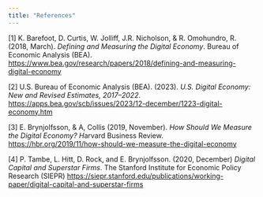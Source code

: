 ```yaml
---
title: "References"
---
```


\[1\] K. Barefoot, D. Curtis, W. Jolliff, J.R. Nicholson, & R. Omohundro, R. (2018, March). *Defining and Measuring the Digital Economy*. Bureau of Economic Analysis (BEA). <https://www.bea.gov/research/papers/2018/defining-and-measuring-digital-economy>

\[2\] U.S. Bureau of Economic Analysis (BEA). (2023). *U.S. Digital Economy: New and Revised Estimates, 2017–2022*. <https://apps.bea.gov/scb/issues/2023/12-december/1223-digital-economy.htm>

\[3\] E. Brynjolfsson, & A, Collis (2019, November). *How Should We Measure the Digital Economy? H*arvard Business Review. <https://hbr.org/2019/11/how-should-we-measure-the-digital-economy>

\[4\] P. Tambe, L. Hitt, D. Rock, and E. Brynjolfsson. (2020, December) *Digital Capital and Superstar Firms*. The Stanford Institute for Economic Policy Research (SIEPR) <https://siepr.stanford.edu/publications/working-paper/digital-capital-and-superstar-firms>
